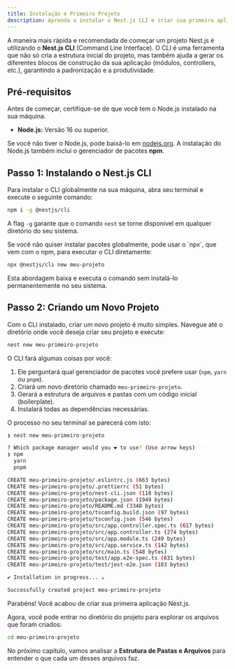 ```yaml
---
title: Instalação e Primeiro Projeto
description: Aprenda a instalar o Nest.js CLI e criar sua primeira aplicação Nest.js passo a passo.
---
```



A maneira mais rápida e recomendada de começar um projeto Nest.js é utilizando o **Nest.js CLI** (Command Line Interface). O CLI é uma ferramenta que não só cria a estrutura inicial do projeto, mas também ajuda a gerar os diferentes blocos de construção da sua aplicação (módulos, controllers, etc.), garantindo a padronização e a produtividade.

## Pré-requisitos

Antes de começar, certifique-se de que você tem o Node.js instalado na sua máquina.

-   **Node.js:** Versão 16 ou superior.

Se você não tiver o Node.js, pode baixá-lo em [nodejs.org](https://nodejs.org/). A instalação do Node.js também inclui o gerenciador de pacotes **npm**.

## Passo 1: Instalando o Nest.js CLI

Para instalar o CLI globalmente na sua máquina, abra seu terminal e execute o seguinte comando:

```bash
npm i -g @nestjs/cli
```

A flag `-g` garante que o comando `nest` se torne disponível em qualquer diretório do seu sistema.

<Aside title="Prefere não instalar globalmente?">
Se você não quiser instalar pacotes globalmente, pode usar o `npx`, que vem com o npm, para executar o CLI diretamente:

```bash
npx @nestjs/cli new meu-projeto
```
Esta abordagem baixa e executa o comando sem instalá-lo permanentemente no seu sistema.
</Aside>

## Passo 2: Criando um Novo Projeto

Com o CLI instalado, criar um novo projeto é muito simples. Navegue até o diretório onde você deseja criar seu projeto e execute:

```bash
nest new meu-primeiro-projeto
```

O CLI fará algumas coisas por você:
1.  Ele perguntará qual gerenciador de pacotes você prefere usar (`npm`, `yarn` ou `pnpm`).
2.  Criará um novo diretório chamado `meu-primeiro-projeto`.
3.  Gerará a estrutura de arquivos e pastas com um código inicial (boilerplate).
4.  Instalará todas as dependências necessárias.

O processo no seu terminal se parecerá com isto:

```sh
❯ nest new meu-primeiro-projeto

? Which package manager would you ❤️ to use? (Use arrow keys)
❯ npm
  yarn
  pnpm

CREATE meu-primeiro-projeto/.eslintrc.js (663 bytes)
CREATE meu-primeiro-projeto/.prettierrc (51 bytes)
CREATE meu-primeiro-projeto/nest-cli.json (118 bytes)
CREATE meu-primeiro-projeto/package.json (1949 bytes)
CREATE meu-primeiro-projeto/README.md (3340 bytes)
CREATE meu-primeiro-projeto/tsconfig.build.json (97 bytes)
CREATE meu-primeiro-projeto/tsconfig.json (546 bytes)
CREATE meu-primeiro-projeto/src/app.controller.spec.ts (617 bytes)
CREATE meu-primeiro-projeto/src/app.controller.ts (274 bytes)
CREATE meu-primeiro-projeto/src/app.module.ts (249 bytes)
CREATE meu-primeiro-projeto/src/app.service.ts (142 bytes)
CREATE meu-primeiro-projeto/src/main.ts (548 bytes)
CREATE meu-primeiro-projeto/test/app.e2e-spec.ts (631 bytes)
CREATE meu-primeiro-projeto/test/jest-e2e.json (183 bytes)

✔ Installation in progress... ☕

Successfully created project meu-primeiro-projeto
```

Parabéns! Você acabou de criar sua primeira aplicação Nest.js.

Agora, você pode entrar no diretório do projeto para explorar os arquivos que foram criados:
```bash
cd meu-primeiro-projeto
```

No próximo capítulo, vamos analisar a **Estrutura de Pastas e Arquivos** para entender o que cada um desses arquivos faz.
